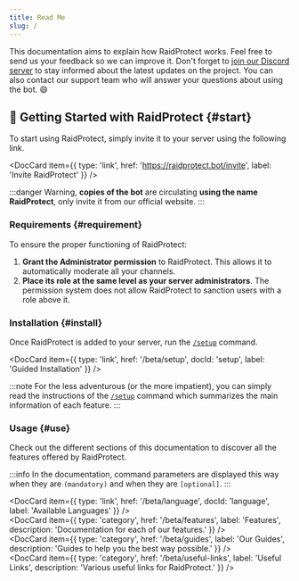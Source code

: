 ```yaml
---
title: Read Me
slug: /
---
```



This documentation aims to explain how RaidProtect works. Feel free to send us your feedback so we can improve it.
Don't forget to [join our Discord server](https://raidprotect.bot/discord) to stay informed about the latest updates on the project. You can also contact our support team who will answer your questions about using the bot. 😄

## 🚀 Getting Started with RaidProtect {#start}

To start using RaidProtect, simply invite it to your server using the following link.

<DocCard item={{ type: 'link', href: 'https://raidprotect.bot/invite', label: 'Invite RaidProtect' }} />
<br />

:::danger
Warning, **copies of the bot** are circulating **using the name RaidProtect**, only invite it from our official website.
:::

### Requirements {#requirement}

To ensure the proper functioning of RaidProtect:
1. **Grant the Administrator permission** to RaidProtect. This allows it to automatically moderate all your channels.
2. **Place its role at the same level as your server administrators**. The permission system does not allow RaidProtect to sanction users with a role above it.

### Installation {#install}

Once RaidProtect is added to your server, run the [`/setup`](./setup.md#install) command.

<DocCard item={{ type: 'link', href: '/beta/setup', docId: 'setup', label: 'Guided Installation' }} />
<br />

:::note
For the less adventurous (or the more impatient), you can simply read the instructions of the [`/setup`](./setup.md#advanced) command which summarizes the main information of each feature.
:::

### Usage {#use}

Check out the different sections of this documentation to discover all the features offered by RaidProtect.

:::info
In the documentation, command parameters are displayed this way when they are `(mandatory)` and when they are `[optional]`.
:::

<DocCard item={{ type: 'link', href: '/beta/language', docId: 'language', label: 'Available Languages' }} />
<br />
<DocCard item={{ type: 'category', href: '/beta/features', label: 'Features', description: 'Documentation for each of our features.' }} />
<br />
<DocCard item={{ type: 'category', href: '/beta/guides', label: 'Our Guides', description: 'Guides to help you the best way possible.' }} />
<br />
<DocCard item={{ type: 'category', href: '/beta/useful-links', label: 'Useful Links', description: 'Various useful links for RaidProtect.' }} />
<br />
